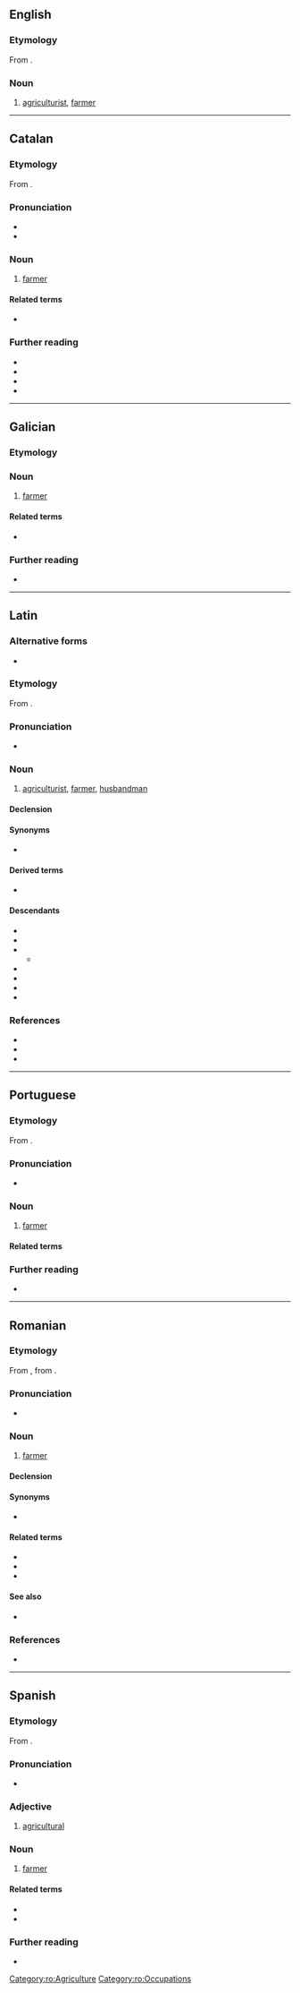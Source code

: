 {{also|agricultôr|agricultör}}
==English==

===Etymology===
From {{bor|en|la|agricultor}}.

===Noun===
{{en-noun}}

# {{lb|en|archaic}} [[agriculturist]], [[farmer]]

----

==Catalan==

===Etymology===
From {{der|ca|la|agricultor}}.

===Pronunciation===
* {{ca-IPA}}
* {{rhymes|ca|oɾ}}

===Noun===
{{ca-noun|m|f=agricultora}}

# [[farmer]]

====Related terms====
* {{l|ca|agricultura}}

===Further reading===
* {{R:IEC2}}
* {{R:GDLC}}
* {{R:DNV}}
* {{R:DCVB}}

{{c|ca|Agriculture|Occupations}}

----

==Galician==

===Etymology===
{{rfe|gl|Borrowed from {{bor|gl|la|agricultor}}?}}

===Noun===
{{gl-noun|m|agricultores}}

# [[farmer]]

====Related terms====
* {{l|gl|agricultura}}

===Further reading===
* {{R:gl:DRAG}}

{{c|gl|Agriculture|Occupations}}

----

==Latin==

===Alternative forms===
* {{alt|la|agrī cultor}}

===Etymology===
From {{com|la|agrī|cultor|t1=of the field|pos1=genitive singular of {{m|la|ager}}|t2=cultivator}}.

===Pronunciation===
* {{la-IPA}}

===Noun===
{{la-noun|agricultor<3>}}

# [[agriculturist]], [[farmer]], [[husbandman]]

====Declension====
{{la-ndecl|agricultor<3>}}

====Synonyms====
* {{s|farmer}} {{l|la|agricola}}

====Derived terms====
* {{l|la|agricultōrius}} {{q|[[New Latin]]}}

====Descendants====
{{top3}}
* {{desc|ca|agricultor}}
* {{desc|en|agricultor}}
* {{desc|fr|agriculteur}}
** {{desc|ro|agricultor|bor=1}}
* {{desc|gl|agricultor}}
* {{desc|it|agricoltore}}
* {{desc|pt|agricultor}}
* {{desc|es|agricultor}}
{{bottom}}

===References===
* {{R:L&S|agrĭcultor|agricultor}}
* {{R:Gaffiot|agrī cultŏr|agri_cultor|91/3}}
* {{R:OLD|1|agricultor|91/1}}

{{C|la|Agriculture}}

----

==Portuguese==

===Etymology===
From {{bor|pt|la|agricultor}}.

===Pronunciation===
{{pt-IPA|agricultôr}}
* {{hyph|pt|a|gri|cul|tor}}

===Noun===
{{pt-noun|m|f=+}}

# [[farmer]]
#: {{syn|pt|camponês|lavrador|fazendeiro|q3=Brazil|farmeiro|q4=Mozambique}}

====Related terms====
{{col4|pt
|agrícola
|agricultura
|agriculturismo
|agro-
}}

===Further reading===
* {{R:pt:Priberam}}

{{C|pt|Agriculture|Occupations}}

----

==Romanian==

===Etymology===
From {{bor|ro|fr|agriculteur}}, from {{der|ro|la|agricultor}}.

===Pronunciation===
* {{IPA|ro|/a.ɡri.kulˈtor/}}

===Noun===
{{ro-noun|m|agricultori|f=agricultoare}}

# [[farmer]]

====Declension====
{{ro-noun-m}}

====Synonyms====
* {{l|ro|plugar}}

====Related terms====
* {{l|ro|agricol}}
* {{l|ro|agricoliza}}
* {{l|ro|agricultură}}

====See also====
* {{l|ro|țăran}}

===References===
* {{R:DEX}}

[[Category:ro:Agriculture]]
[[Category:ro:Occupations]]

----

==Spanish==

===Etymology===
From {{bor|es|la|agricultor}}.

===Pronunciation===
{{es-IPA}}
* {{rhymes|es|oɾ|s=4}}

===Adjective===
{{es-adj}}

# [[agricultural]]

===Noun===
{{es-noun|m|f=+}}

# [[farmer]]

====Related terms====
* {{l|es|agrícola}}
* {{l|es|agricultura}}

===Further reading===
* {{R:es:DRAE}}

{{C|es|Agriculture|Occupations}}